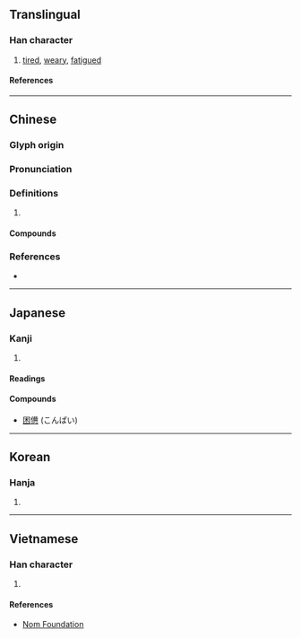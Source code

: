 {{also|惫}}
{{character info/new}}
==Translingual==

===Han character===
{{Han char|rn=61|rad=心|as=12|sn=16|four=24332|canj=OBP|ids=⿱備心}}

# [[tired]], [[weary]], [[fatigued]]

====References====
{{Han ref|kx=0402.020|dkj=11195|dj=0742.040|hdz=42350.120|uh=618A}}

----

==Chinese==
{{zh-forms|s=惫}}

===Glyph origin===
{{Han etym}}

===Pronunciation===
{{zh-pron
|m=bèi,bài,2nb=historical variant in Mainland
|c=baai6,bei6
|mn=qz,tw,xm:pē/zz:pāi
|mc=y
|oc=y
|cat=
}}

===Definitions===
{{zh-hanzi}}

# {{rfdef|zh}}

====Compounds====
{{zh-der|憊乏|憊色|困憊|疲憊|昏憊|惛憊|憊賴|憊懶}}

===References===
* {{R:yue:mfccd}}

----

==Japanese==

===Kanji===
{{ja-kanji|grade=uc|rs=心12}}

# {{defn|lang=ja|sort=心12}}

====Readings====
{{ja-readings
|on=はい, へい
|kun=つかれる
}}

====Compounds====
* [[困憊]] (こんぱい)

----

==Korean==

===Hanja===
{{ko-hanja|비}}

# {{defn|lang=ko|sort=心12}}

----

==Vietnamese==

===Han character===
{{vi-readings|rs=心12|reading=bị}}

# {{defn|lang=vi|sort=心12}}

====References====
* [http://nomfoundation.org/common/nom_details.php?codepoint=618a Nom Foundation]